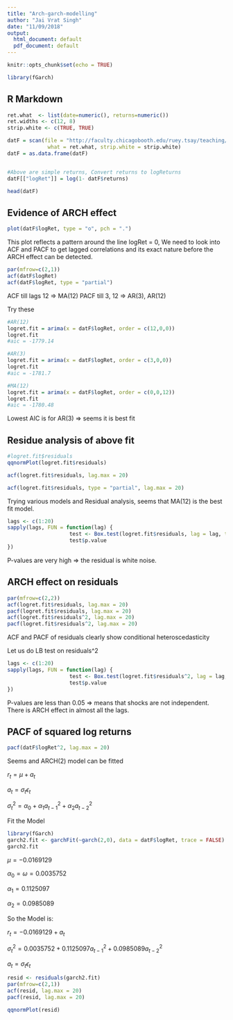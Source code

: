 ```yaml
---
title: "Arch-garch-modelling"
author: "Jai Vrat Singh"
date: "11/09/2018"
output:
  html_document: default
  pdf_document: default
---
```


```r
knitr::opts_chunk$set(echo = TRUE)

library(fGarch)
```

## R Markdown


```r
ret.what  <- list(date=numeric(), returns=numeric())
ret.widths <- c(12, 8)
strip.white <- c(TRUE, TRUE)

datF = scan(file = "http://faculty.chicagobooth.edu/ruey.tsay/teaching/fts2/m-3m4603.txt",
             what = ret.what, strip.white = strip.white)
datF = as.data.frame(datF)


#Above are simple returns, Convert returns to logReturns
datF[["logRet"]] = log(1- datF$returns)

head(datF)
```

## Evidence of ARCH effect


```r
plot(datF$logRet, type = "o", pch = ".")
```

This plot reflects a pattern around the line logRet = 0, We need to look into ACF and PACF to get lagged correlations and its exact nature before the ARCH effect can be detected.


```r
par(mfrow=c(2,1))
acf(datF$logRet)
acf(datF$logRet, type = "partial")
```


ACF till lags 12 => MA(12)
PACF till 3, 12 => AR(3), AR(12)

Try these

```r
#AR(12)
logret.fit = arima(x = datF$logRet, order = c(12,0,0))
logret.fit
#aic = -1779.14

#AR(3)
logret.fit = arima(x = datF$logRet, order = c(3,0,0))
logret.fit
#aic = -1781.7

#MA(12)
logret.fit = arima(x = datF$logRet, order = c(0,0,12))
logret.fit
#aic = -1780.48

```

Lowest AIC is for AR(3) => seems it is best fit

## Residue analysis of above fit

```r
#logret.fit$residuals
qqnormPlot(logret.fit$residuals)
```
```r
acf(logret.fit$residuals, lag.max = 20)

```

```r
acf(logret.fit$residuals, type = "partial", lag.max = 20)
```



Trying various models and Residual analysis, seems that MA(12) is the best fit model.

```r
lags <- c(1:20)
sapply(lags, FUN = function(lag) {
                    test <- Box.test(logret.fit$residuals, lag = lag, type = c("Box-Pierce", "Ljung-Box"), fitdf = 0)
                    test$p.value
})
```

P-values are very high => the residual is white noise.

## ARCH effect on residuals

```r
par(mfrow=c(2,2))
acf(logret.fit$residuals, lag.max = 20)
pacf(logret.fit$residuals, lag.max = 20)
acf(logret.fit$residuals^2, lag.max = 20)
pacf(logret.fit$residuals^2, lag.max = 20)
```

ACF and PACF of residuals clearly show conditional heteroscedasticity

Let us do LB test on residuals^2

```r
lags <- c(1:20)
sapply(lags, FUN = function(lag) {
                    test <- Box.test(logret.fit$residuals^2, lag = lag, type = c("Box-Pierce", "Ljung-Box"), fitdf = 0)
                    test$p.value
})
```

P-values are less than 0.05 => means that shocks are not independent. There is ARCH effect in almost all the lags.


## PACF of squared log returns

```r
pacf(datF$logRet^2, lag.max = 20)
```

Seems and ARCH(2) model can be fitted

$r_t = \mu + a_t$

$a_t = \sigma_t \epsilon_t$

$\sigma_t^2 = \alpha_0 + \alpha_1 a_{t-1}^2 + \alpha_2 a_{t-2}^2$

Fit the Model

```r
library(fGarch)
garch2.fit <- garchFit(~garch(2,0), data = datF$logRet, trace = FALSE)
garch2.fit
```

$\mu = -0.0169129$

$\alpha_0 = \omega = 0.0035752$

$\alpha_1 = 0.1125097$

$\alpha_2 = 0.0985089$

So the Model is:

$r_t = -0.0169129 + a_t$

$\sigma_t^2 =  0.0035752 + 0.1125097 a_{t-1}^2 + 0.0985089 a_{t-2}^2$

$a_t = \sigma_t \epsilon_t$

```r
resid <- residuals(garch2.fit)
par(mfrow=c(2,1))
acf(resid, lag.max = 20)
pacf(resid, lag.max = 20)
```
```r
qqnormPlot(resid)
```


